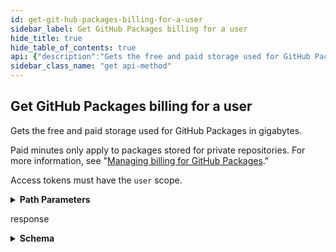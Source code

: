 ```yaml
---
id: get-git-hub-packages-billing-for-a-user
sidebar_label: Get GitHub Packages billing for a user
hide_title: true
hide_table_of_contents: true
api: {"description":"Gets the free and paid storage used for GitHub Packages in gigabytes.\n\nPaid minutes only apply to packages stored for private repositories. For more information, see \"[Managing billing for GitHub Packages](https://help.github.com/github/setting-up-and-managing-billing-and-payments-on-github/managing-billing-for-github-packages).\"\n\nAccess tokens must have the `user` scope.","externalDocs":{"description":"API method documentation","url":"https://docs.github.com/rest/reference/billing/#get-github-packages-billing-for-a-user"},"operationId":"billing/get-github-packages-billing-user","parameters":[{"in":"path","name":"username","required":true,"schema":{"type":"string"}}],"responses":{"200":{"content":{"application/json":{"examples":{"default":{"value":{"included_gigabytes_bandwidth":10,"total_gigabytes_bandwidth_used":50,"total_paid_gigabytes_bandwidth_used":40}}},"schema":{"properties":{"included_gigabytes_bandwidth":{"description":"Free storage space (GB) for GitHub Packages.","type":"integer"},"total_gigabytes_bandwidth_used":{"description":"Sum of the free and paid storage space (GB) for GitHuub Packages.","type":"integer"},"total_paid_gigabytes_bandwidth_used":{"description":"Total paid storage space (GB) for GitHuub Packages.","type":"integer"}},"required":["total_gigabytes_bandwidth_used","total_paid_gigabytes_bandwidth_used","included_gigabytes_bandwidth"],"type":"object"}}},"description":"response"}},"tags":["billing"],"x-github":{"category":"billing","enabledForGitHubApps":false,"githubCloudOnly":false,"previews":[],"subcategory":null},"method":"get","path":"/users/{username}/settings/billing/packages","servers":[{"url":"https://api.github.com"}],"info":{"contact":{"name":"Support","url":"https://support.github.com/contact"},"description":"GitHub's v3 REST API.","license":{"name":"MIT","url":"https://spdx.org/licenses/MIT"},"termsOfService":"https://docs.github.com/articles/github-terms-of-service","title":"GitHub v3 REST API","version":"1.1.4","x-apisguru-categories":["collaboration","developer_tools"],"x-logo":{"url":"https://twitter.com/github/profile_image?size=original"},"x-origin":[{"format":"openapi","url":"https://raw.githubusercontent.com/github/rest-api-description/main/descriptions/api.github.com/api.github.com.json","version":"3.0"}],"x-providerName":"github.com"},"postman":{"name":"Get GitHub Packages billing for a user","description":{"content":"Gets the free and paid storage used for GitHub Packages in gigabytes.\n\nPaid minutes only apply to packages stored for private repositories. For more information, see \"[Managing billing for GitHub Packages](https://help.github.com/github/setting-up-and-managing-billing-and-payments-on-github/managing-billing-for-github-packages).\"\n\nAccess tokens must have the `user` scope.","type":"text/plain"},"url":{"path":["users",":username","settings","billing","packages"],"host":["{{baseUrl}}"],"query":[],"variable":[{"disabled":false,"description":{"content":"(Required) ","type":"text/plain"},"type":"any","value":"","key":"username"}]},"header":[{"key":"Accept","value":"application/json"}],"method":"GET"}}
sidebar_class_name: "get api-method"
---
```



## Get GitHub Packages billing for a user



Gets the free and paid storage used for GitHub Packages in gigabytes.

Paid minutes only apply to packages stored for private repositories. For more information, see &quot;[Managing billing for GitHub Packages](https://help.github.com/github/setting-up-and-managing-billing-and-payments-on-github/managing-billing-for-github-packages).&quot;

Access tokens must have the `user` scope.

<details style={{"marginBottom":"1rem"}}><summary style={{}}><strong>Path Parameters</strong></summary><div><ul><ParamsItem className={"paramsItem"} param={{"in":"path","name":"username","required":true,"schema":{"type":"string"}}}></ParamsItem></ul></div></details><div><ApiTabs><TabItem label={"200"} value={"200"}><div>

response

</div><div><details style={{}}><summary style={{"textAlign":"left"}}><strong>Schema</strong></summary><div style={{"textAlign":"left","marginLeft":"1rem"}}></div><ul style={{"marginLeft":"1rem"}}><SchemaItem collapsible={false} name={"included_gigabytes_bandwidth"} required={true} schemaDescription={"Free storage space (GB) for GitHub Packages."} schemaName={"integer"} qualifierMessage={undefined}></SchemaItem><SchemaItem collapsible={false} name={"total_gigabytes_bandwidth_used"} required={true} schemaDescription={"Sum of the free and paid storage space (GB) for GitHuub Packages."} schemaName={"integer"} qualifierMessage={undefined}></SchemaItem><SchemaItem collapsible={false} name={"total_paid_gigabytes_bandwidth_used"} required={true} schemaDescription={"Total paid storage space (GB) for GitHuub Packages."} schemaName={"integer"} qualifierMessage={undefined}></SchemaItem></ul></details></div></TabItem></ApiTabs></div>
      